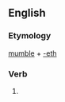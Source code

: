 ==English==

===Etymology===
[[mumble]] + [[-eth]]

===Verb===
{{en-verb form}}

# {{archaic third-person singular of|mumble}}